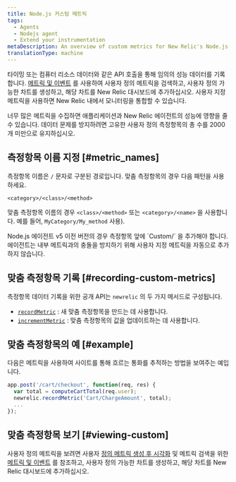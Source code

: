 ```yaml
---
title: Node.js 커스텀 메트릭
tags:
  - Agents
  - Nodejs agent
  - Extend your instrumentation
metaDescription: An overview of custom metrics for New Relic's Node.js agent and how to implement them for your application.
translationType: machine
---
```


타이밍 또는 컴퓨터 리소스 데이터와 같은 API 호출을 통해 임의의 성능 데이터를 기록합니다. [메트릭 및 이벤트](/docs/query-your-data/explore-query-data/data-explorer/introduction-data-explorer) 를 사용하여 사용자 정의 메트릭을 검색하고, 사용자 정의 가능한 차트를 생성하고, 해당 차트를 New Relic 대시보드에 추가하십시오. 사용자 지정 메트릭을 사용하면 New Relic 내에서 모니터링을 통합할 수 있습니다.

<Callout variant="caution">
  너무 많은 메트릭을 수집하면 애플리케이션과 New Relic 에이전트의 성능에 영향을 줄 수 있습니다. 데이터 문제를 방지하려면 고유한 사용자 정의 측정항목의 총 수를 2000개 미만으로 유지하십시오.
</Callout>

## 측정항목 이름 지정 [#metric_names]

측정항목 이름은 `/` 문자로 구분된 경로입니다. 맞춤 측정항목의 경우 다음 패턴을 사용하세요.

```
<category>/<class>/<method>
```

맞춤 측정항목 이름의 경우 `<class>/<method>` 또는 `<category>/<name>` 을 사용합니다. 예를 들어, `MyCategory/My_method` 사용).

<Callout variant="important">
  Node.js 에이전트 v5 이전 버전의 경우 측정항목 앞에 `Custom/` 을 추가해야 합니다. 에이전트는 내부 메트릭과의 충돌을 방지하기 위해 사용자 지정 메트릭을 자동으로 추가하지 않습니다.
</Callout>

## 맞춤 측정항목 기록 [#recording-custom-metrics]

측정항목 데이터 기록을 위한 공개 API는 `newrelic` 의 두 가지 메서드로 구성됩니다.

* [`recordMetric`](/docs/agents/nodejs-agent/supported-features/nodejs-agent-api#record_metric) : 새 맞춤 측정항목을 만드는 데 사용합니다.
* [`incrementMetric`](/docs/agents/nodejs-agent/supported-features/nodejs-agent-api#increment_metric) : 맞춤 측정항목의 값을 업데이트하는 데 사용합니다.

## 맞춤 측정항목의 예 [#example]

다음은 메트릭을 사용하여 사이트를 통해 흐르는 통화를 추적하는 방법을 보여주는 예입니다.

```js
app.post('/cart/checkout', function(req, res) {
  var total = computeCartTotal(req.user);
  newrelic.recordMetric('Cart/ChargeAmount', total);
  ...
});
```

## 맞춤 측정항목 보기 [#viewing-custom]

사용자 정의 메트릭을 보려면 사용자 [정의 메트릭 생성 후 시각화](/docs/query-your-data/explore-query-data/data-explorer/introduction-data-explorer#visualize-metric) 및 메트릭 검색을 위한 [메트릭 및 이벤트](/docs/query-your-data/explore-query-data/data-explorer/introduction-data-explorer) 를 참조하고, 사용자 정의 가능한 차트를 생성하고, 해당 차트를 New Relic 대시보드에 추가하십시오.